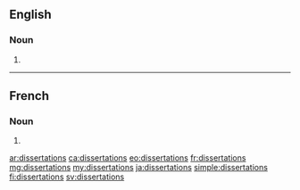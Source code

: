 ==English==

===Noun===
{{head|en|noun plural form}}

# {{plural of|dissertation|lang=en}}

----

==French==

===Noun===
{{head|fr|noun plural form|g=f}}

# {{plural of|dissertation|lang=fr}}

[[ar:dissertations]]
[[ca:dissertations]]
[[eo:dissertations]]
[[fr:dissertations]]
[[mg:dissertations]]
[[my:dissertations]]
[[ja:dissertations]]
[[simple:dissertations]]
[[fi:dissertations]]
[[sv:dissertations]]